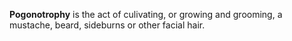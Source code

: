 
'''Pogonotrophy''' is the act of culivating, or growing and grooming, a mustache, beard, sideburns or other facial hair.